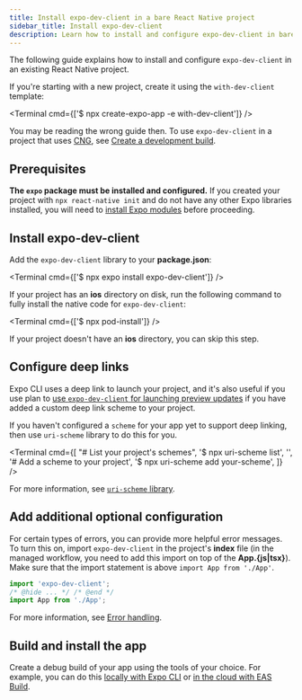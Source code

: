```yaml
---
title: Install expo-dev-client in a bare React Native project
sidebar_title: Install expo-dev-client
description: Learn how to install and configure expo-dev-client in bare React Native projects.
---
```



The following guide explains how to install and configure `expo-dev-client` in an existing React Native project.

<Collapsible summary="Do you need to create a new project?">

If you're starting with a new project, create it using the `with-dev-client` template:

<Terminal cmd={['$ npx create-expo-app -e with-dev-client']} />

</Collapsible>

<Collapsible summary="Do you use Continuous Native Generation (CNG) in your project?">

You may be reading the wrong guide then. To use `expo-dev-client` in a project that uses [CNG](/workflow/continuous-native-generation/), see [Create a development build](/develop/development-builds/create-a-build/).

</Collapsible>

## Prerequisites

**The `expo` package must be installed and configured.** If you created your project with `npx react-native init` and do not have any other Expo libraries installed, you will need to [install Expo modules](/bare/installing-expo-modules) before proceeding.

<Step label="1">

## Install expo-dev-client

Add the `expo-dev-client` library to your **package.json**:

<Terminal cmd={['$ npx expo install expo-dev-client']} />

If your project has an **ios** directory on disk, run the following command to fully install the native code for `expo-dev-client`:

<Terminal cmd={['$ npx pod-install']} />

If your project doesn't have an **ios** directory, you can skip this step.

</Step>

<Step label="2">

## Configure deep links

Expo CLI uses a deep link to launch your project, and it's also useful if you use plan to [use `expo-dev-client` for launching preview updates](/eas-update/getting-started/) if you have added a custom deep link scheme to your project.

If you haven't configured a `scheme` for your app yet to support deep linking, then use `uri-scheme` library to do this for you.

<Terminal
  cmd={[
    "# List your project's schemes",
    '$ npx uri-scheme list',
    '',
    '# Add a scheme to your project',
    '$ npx uri-scheme add your-scheme',
  ]}
/>

For more information, see [`uri-scheme` library](https://www.npmjs.com/package/uri-scheme).

</Step>

<Step label="3">

## Add additional optional configuration

For certain types of errors, you can provide more helpful error messages. To turn this on, import `expo-dev-client` in the project's **index** file (in the managed workflow, you need to add this import on top of the **App.&lbrace;js|tsx&rbrace;**). Make sure that the import statement is above `import App from './App'`.

```js
import 'expo-dev-client';
/* @hide ... */ /* @end */
import App from './App';
```

For more information, see [Error handling](/develop/development-builds/use-development-builds/#add-error-handling).

</Step>

<Step label="4">

## Build and install the app

Create a debug build of your app using the tools of your choice. For example, you can do this [locally with Expo CLI](/guides/local-app-development/) or [in the cloud with EAS Build](/develop/development-builds/create-a-build/).

</Step>
